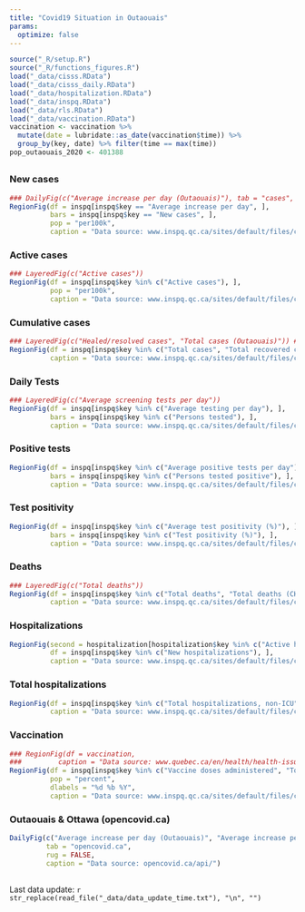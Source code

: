 ```yaml
---
title: "Covid19 Situation in Outaouais"
params: 
  optimize: false
---
```


```r
source("_R/setup.R")
source("_R/functions_figures.R")
load("_data/cisss.RData")
load("_data/cisss_daily.RData")
load("_data/hospitalization.RData")
load("_data/inspq.RData")
load("_data/rls.RData")
load("_data/vaccination.RData")
vaccination <- vaccination %>% 
  mutate(date = lubridate::as_date(vaccination$time)) %>% 
  group_by(key, date) %>% filter(time == max(time)) 
pop_outaouais_2020 <- 401388
```

## {.tabset .tabset-fade .tabset-pills}

### New cases
```r
### DailyFig(c("Average increase per day (Outaouais)"), tab = "cases", per_pop = TRUE)
RegionFig(df = inspq[inspq$key == "Average increase per day", ], 
          bars = inspq[inspq$key == "New cases", ], 
          pop = "per100k",
          caption = "Data source: www.inspq.qc.ca/sites/default/files/covid/donnees/covid19-hist.csv")
```

### Active cases
```r
### LayeredFig(c("Active cases"))
RegionFig(df = inspq[inspq$key %in% c("Active cases"), ], 
          pop = "per100k", 
          caption = "Data source: www.inspq.qc.ca/sites/default/files/covid/donnees/covid19-hist.csv")
```

### Cumulative cases
```r
### LayeredFig(c("Healed/resolved cases", "Total cases (Outaouais)")) # "Total cases (RLS)"
RegionFig(df = inspq[inspq$key %in% c("Total cases", "Total recovered cases"), ], 
          caption = "Data source: www.inspq.qc.ca/sites/default/files/covid/donnees/covid19-hist.csv")
```

### Daily Tests
```r
### LayeredFig(c("Average screening tests per day"))
RegionFig(df = inspq[inspq$key %in% c("Average testing per day"), ],
          bars = inspq[inspq$key %in% c("Persons tested"), ],
          caption = "Data source: www.inspq.qc.ca/sites/default/files/covid/donnees/covid19-hist.csv")
```

### Positive tests
```r
RegionFig(df = inspq[inspq$key %in% c("Average positive tests per day"), ], 
          bars = inspq[inspq$key %in% c("Persons tested positive"), ],
          caption = "Data source: www.inspq.qc.ca/sites/default/files/covid/donnees/covid19-hist.csv")
```

### Test positivity
```r
RegionFig(df = inspq[inspq$key %in% c("Average test positivity (%)"), ], 
          bars = inspq[inspq$key %in% c("Test positivity (%)"), ], 
          caption = "Data source: www.inspq.qc.ca/sites/default/files/covid/donnees/covid19-hist.csv")
```

### Deaths
```r
### LayeredFig(c("Total deaths"))
RegionFig(df = inspq[inspq$key %in% c("Total deaths", "Total deaths (CHSLD)", "Total deaths (RPA)", "Total deaths (home & unknown)", "Total deaths (other)"), ], 
          caption = "Data source: www.inspq.qc.ca/sites/default/files/covid/donnees/covid19-hist.csv")
```

### Hospitalizations
```r
RegionFig(second = hospitalization[hospitalization$key %in% c("Active hospitalizations, non-ICU", "Active hospitalizations, ICU"), ],
          df = inspq[inspq$key %in% c("New hospitalizations"), ], 
          caption = "Data source: www.inspq.qc.ca/sites/default/files/covid/donnees/covid19-hist.csv &\n www.donneesquebec.ca/recherche/dataset/covid-19-portrait-quotidien-des-hospitalisations")
```

### Total hospitalizations
```r
RegionFig(df = inspq[inspq$key %in% c("Total hospitalizations, non-ICU", "Total hospitalizations, ICU", "Total hospitalizations"), ], 
          caption = "Data source: www.inspq.qc.ca/sites/default/files/covid/donnees/covid19-hist.csv")
```

### Vaccination
```r
### RegionFig(df = vaccination,
###         caption = "Data source: www.quebec.ca/en/health/health-issues/a-z/2019-coronavirus/situation-coronavirus-in-quebec/covid-19-vaccination-data/")
RegionFig(df = inspq[inspq$key %in% c("Vaccine doses administered", "Total vaccine doses administered"), ], 
          pop = "percent", 
          dlabels = "%d %b %Y",
          caption = "Data source: www.inspq.qc.ca/sites/default/files/covid/donnees/covid19-hist.csv")
```

### Outaouais & Ottawa (opencovid.ca)
```r
DailyFig(c("Average increase per day (Outaouais)", "Average increase per day (Ottawa)"), 
         tab = "opencovid.ca", 
         rug = FALSE, 
         caption = "Data source: opencovid.ca/api/")
```

##

Last data update: `r str_replace(read_file("_data/data_update_time.txt"), "\n", "")`
